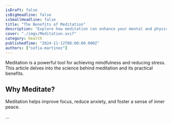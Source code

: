 ```yaml
---
isDraft: false
isBigHeadline: false
isSmallHeadline: false
title: "The Benefits of Meditation"
description: "Explore how meditation can enhance your mental and physical health."
cover: "./imgs/Meditation.avif"
category: health
publishedTime: "2024-11-12T00:00:00.000Z"
authors: ["sofia-martinez"]
---
```


Meditation is a powerful tool for achieving mindfulness and reducing stress. This article delves into the science behind meditation and its practical benefits.

## Why Meditate?

Meditation helps improve focus, reduce anxiety, and foster a sense of inner peace.

...
